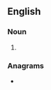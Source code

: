 ==English==

===Noun===
{{head|en|noun plural form}}

# {{plural of|spree|lang=en}}

===Anagrams===
* {{anagrams|en|Espers|Persse|espers|speers|speres|sperse}}